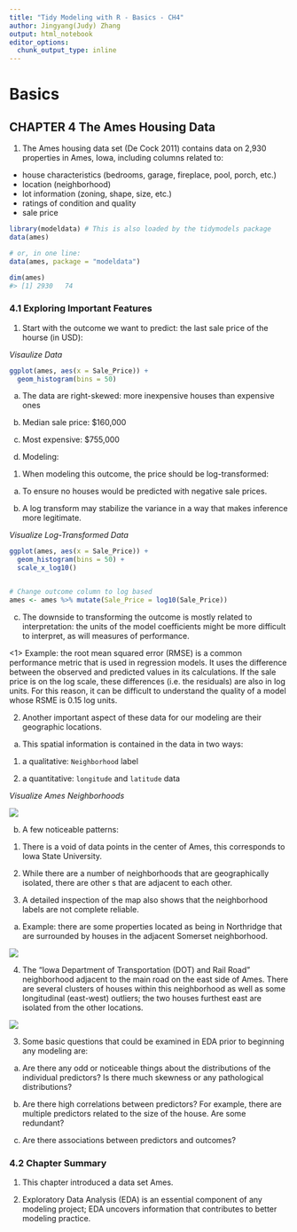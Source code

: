 ```yaml
---
title: "Tidy Modeling with R - Basics - CH4"
author: Jingyang(Judy) Zhang
output: html_notebook
editor_options: 
  chunk_output_type: inline
---
```


# Basics

## CHAPTER 4 The Ames Housing Data

1. The Ames housing data set (De Cock 2011) contains data on 2,930 properties in Ames, Iowa, including columns related to:

* house characteristics (bedrooms, garage, fireplace, pool, porch, etc.)
* location (neighborhood)
* lot information (zoning, shape, size, etc.)
* ratings of condition and quality
* sale price

```r

library(modeldata) # This is also loaded by the tidymodels package
data(ames)

# or, in one line:
data(ames, package = "modeldata")

dim(ames)
#> [1] 2930   74

```


### 4.1 Exploring Important Features

1. Start with the outcome we want to predict: the last sale price of the hourse (in USD):

*Visaulize Data*
```r
ggplot(ames, aes(x = Sale_Price)) + 
  geom_histogram(bins = 50)

```
a. The data are right-skewed: more inexpensive houses than expensive ones

b. Median sale price: $160,000

c. Most expensive: $755,000

d. Modeling:

(1) When modeling this outcome, the price should be log-transformed:

(a) To ensure no houses would be predicted with negative sale prices.

(b) A log transform may stabilize the variance in a way that makes inference more legitimate.


*Visualize Log-Transformed Data*
```r

ggplot(ames, aes(x = Sale_Price)) + 
  geom_histogram(bins = 50) +
  scale_x_log10()


# Change outcome column to log based
ames <- ames %>% mutate(Sale_Price = log10(Sale_Price))

```
(c) The downside to transforming the outcome is mostly related to interpretation: the units of the model coefficients might be more difficult to interpret, as will measures of performance. 

<1> Example: the root mean squared error (RMSE) is a common performance metric that is used in regression models. It uses the difference between the observed and predicted values in its calculations. If the sale price is on the log scale, these differences (i.e. the residuals) are also in log units. For this reason, it can be difficult to understand the quality of a model whose RSME is 0.15 log units. 


2. Another important aspect of these data for our modeling are their geographic locations. 

a. This spatial information is contained in the data in two ways:

(1) a qualitative: `Neighborhood` label 

(2) a quantitative: `longitude` and `latitude` data

*Visualize Ames Neighborhoods*

![](Fig4.1VisualizeAmesNeighborhoods.PNG)

b. A few noticeable patterns:

(1) There is a void of data points in the center of Ames, this corresponds to Iowa State University.

(2) While there are a number of neighborhoods that are geographically isolated, there are other s that are adjacent to each other. 

(3) A detailed inspection of the map also shows that the neighborhood labels are not complete reliable.

(a) Example: there are some properties located as being in Northridge that are surrounded by houses in the adjacent Somerset neighborhood.

![](Fig4.1.1Mislabeling.PNG)

(4) The “Iowa Department of Transportation (DOT) and Rail Road” neighborhood adjacent to the main road on the east side of Ames. There are several clusters of houses within this neighborhood as well as some longitudinal (east-west) outliers; the two houses furthest east are isolated from the other locations.

![](Fig4.1.1LongitudinalOutliers.PNG)


3. Some basic questions that could be examined in EDA prior to beginning any modeling are:

a. Are there any odd or noticeable things about the distributions of the individual predictors? Is there much skewness or any pathological distributions?

b. Are there high correlations between predictors? For example, there are multiple predictors related to the size of the house. Are some redundant?

c. Are there associations between predictors and outcomes?

### 4.2 Chapter Summary

1. This chapter introduced a data set Ames. 

2. Exploratory Data Analysis (EDA) is an essential component of any modeling project; EDA uncovers information that contributes to better modeling practice. 
